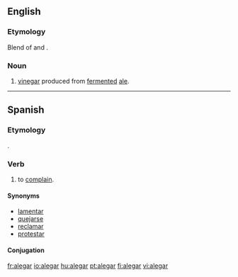 ==English==

===Etymology===
Blend of {{term|ale|lang=en}} and {{term|vinegar|vine'''gar'''|lang=en}}.

===Noun===
{{en-noun|-}}

# [[vinegar]] produced from [[ferment]]ed [[ale]].
----

==Spanish==

===Etymology===
{{etyl|la|es}} {{term|allegare|lang=la}}.

===Verb===
{{infl|es|verb}}

# {{intransitive|lang=es}} to [[complain]].

====Synonyms====
*[[lamentar]]
*[[quejar|quejarse]]
*[[reclamar]]
*[[protestar]]

====Conjugation====
{{es-conj-gar|ale}}

[[fr:alegar]]
[[io:alegar]]
[[hu:alegar]]
[[pt:alegar]]
[[fi:alegar]]
[[vi:alegar]]